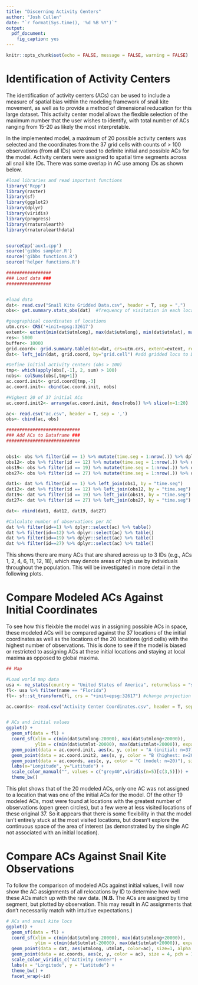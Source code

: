 ```yaml
---
title: "Discerning Activity Centers"
author: "Josh Cullen"
date: "`r format(Sys.time(), '%d %B %Y')`"
output:
  pdf_document: 
    fig_caption: yes
---
```


```r
knitr::opts_chunk$set(echo = FALSE, message = FALSE, warning = FALSE)
```

# Identification of Activity Centers

The identification of activity centers (ACs) can be used to include a measure of spatial bias within the modeling framework of snail kite movement, as well as to provide a method of dimensional reducation for this large dataset. This activity center model allows the flexible selection of the maximum number that the user wishes to identify, with total number of ACs ranging from 15-20 as likely the most interpretable.

In the implemented model, a maximum of 20 possible activity centers was selected and the coordinates from the 37 grid cells with counts of > 100 observations (from all IDs) were used to definite initial and possible ACs for the model. Activity centers were assigned to spatial time segments across all snail kite IDs. There was some overlap in AC use among IDs as shown below.
\hfill\break

```r
#load libraries and read important functions
library('Rcpp')
library(raster)
library(sf)
library(ggplot2)
library(dplyr)
library(viridis)
library(progress)
library(rnaturalearth)
library(rnaturalearthdata)


sourceCpp('aux1.cpp')
source('gibbs sampler.R')
source('gibbs functions.R')
source('helper functions.R')

#################
### Load data ###
#################


#load data
dat<- read.csv("Snail Kite Gridded Data.csv", header = T, sep = ",")
obs<- get.summary.stats_obs(dat)  #frequency of visitation in each location (column) for each time segment (row)

#geographical coordinates of locations
utm.crs<- CRS('+init=epsg:32617')
extent<- extent(min(dat$utmlong), max(dat$utmlong), min(dat$utmlat), max(dat$utmlat))
res<- 5000
buffer<- 10000
grid.coord<- grid.summary.table(dat=dat, crs=utm.crs, extent=extent, res=res, buffer=buffer)
dat<- left_join(dat, grid.coord, by="grid.cell") #add gridded locs to DF

#Define initial activity centers (obs > 100)
tmp<- which(apply(obs[,-1], 2, sum) > 100)
nobs<- colSums(obs[,tmp+1])
ac.coord.init<- grid.coord[tmp,-3]
ac.coord.init<- cbind(ac.coord.init, nobs)

#Highest 20 of 37 initial ACs
ac.coord.init2<- arrange(ac.coord.init, desc(nobs)) %>% slice(n=1:20)

```

```r
ac<- read.csv("ac.csv", header = T, sep = ',')
obs<- cbind(ac, obs)

############################
### Add ACs to Dataframe ###
############################


obs1<- obs %>% filter(id == 1) %>% mutate(time.seg = 1:nrow(.)) %>% dplyr::select(ac, time.seg)
obs12<- obs %>% filter(id == 12) %>% mutate(time.seg = 1:nrow(.)) %>% dplyr::select(ac, time.seg)
obs19<- obs %>% filter(id == 19) %>% mutate(time.seg = 1:nrow(.)) %>% dplyr::select(ac, time.seg)
obs27<- obs %>% filter(id == 27) %>% mutate(time.seg = 1:nrow(.)) %>% dplyr::select(ac, time.seg)

dat1<- dat %>% filter(id == 1) %>% left_join(obs1, by = "time.seg")
dat12<- dat %>% filter(id == 12) %>% left_join(obs12, by = "time.seg")
dat19<- dat %>% filter(id == 19) %>% left_join(obs19, by = "time.seg")
dat27<- dat %>% filter(id == 27) %>% left_join(obs27, by = "time.seg")

dat<- rbind(dat1, dat12, dat19, dat27)
```

```r
#Calculate number of observations per AC
dat %>% filter(id==1) %>% dplyr::select(ac) %>% table()
dat %>% filter(id==12) %>% dplyr::select(ac) %>% table()
dat %>% filter(id==19) %>% dplyr::select(ac) %>% table()
dat %>% filter(id==27) %>% dplyr::select(ac) %>% table()
```
\hfill\break

This shows there are many ACs that are shared across up to 3 IDs (e.g., ACs 1, 2, 4, 6, 11, 12, 18), which may denote areas of high use by individuals throughout the population. This will be investigated in more detail in the following plots.
\newpage


# Compare Modeled ACs Against Initial Coordinates

To see how this fleixble the model was in assigning possible ACs in space, these modeled ACs will be compared against the 37 locations of the initial coordinates as well as the locations of the 20 locations (grid cells) with the highest number of observations. This is done to see if the model is biased or restricted to assigning ACs at these initial locations and staying at local maxima as opposed to global maxima.
\hfill\break


```r
## Map

#Load world map data
usa <- ne_states(country = "United States of America", returnclass = "sf")
fl<- usa %>% filter(name == "Florida")
fl<- sf::st_transform(fl, crs = "+init=epsg:32617") #change projection to UTM 17N

ac.coords<- read.csv("Activity Center Coordinates.csv", header = T, sep = ',')


# ACs and initial values
ggplot() +
  geom_sf(data = fl) +
  coord_sf(xlim = c(min(dat$utmlong-20000), max(dat$utmlong+20000)),
           ylim = c(min(dat$utmlat-20000), max(dat$utmlat+20000)), expand = FALSE) +
  geom_point(data = ac.coord.init, aes(x, y, color = "A (initial: n=37)"), size = 2) +
  geom_point(data = ac.coord.init2, aes(x, y, color = "B (highest: n=20)"), size = 5, pch = 1) +
  geom_point(data = ac.coords, aes(x, y, color = "C (model: n=20)"), size = 3, alpha = 0.5) +
  labs(x="Longitude", y="Latitude") +
  scale_color_manual("", values = c("grey40",viridis(n=5)[c(3,5)])) +
  theme_bw()
```

This plot shows that of the 20 modeled ACs, only one AC was not assigned to a location that was one of the initial ACs for the model. Of the other 19 modeled ACs, most were found at locations with the greatest number of observations (open green circles), but a few were at less visited locations of these original 37. So it appears that there is some flexibility in that the model isn't entirely stuck at the most visited locations, but doesn't explore the continuous space of the area of interest (as demonstrated by the single AC not associated with an initial location).  
  
# Compare ACs Against Snail Kite Observations

To follow the comparison of modeled ACs against initial values, I will now show the AC assignments of all relocations by ID to determine how well these ACs match up with the raw data. (**N.B.** The ACs are assigned by time segment, but plotted by observation. This may result in AC assignments that don't necessarily match with intuitive expectations.)
\hfill\break

```r
# ACs and snail kite locs
ggplot() +
  geom_sf(data = fl) +
  coord_sf(xlim = c(min(dat$utmlong-20000), max(dat$utmlong+20000)),
           ylim = c(min(dat$utmlat-20000), max(dat$utmlat+20000)), expand = FALSE) +
  geom_point(data = dat, aes(utmlong, utmlat, color=ac), size=1, alpha = 0.6) +
  geom_point(data = ac.coords, aes(x, y, color = ac), size = 4, pch = 1, stroke = 1) +
  scale_color_viridis_c("Activity Center") +
  labs(x = "Longitude", y = "Latitude") +
  theme_bw() +
  facet_wrap(~id)
```

